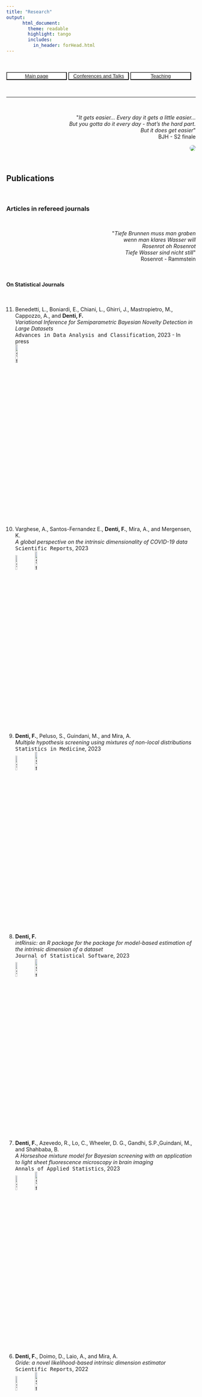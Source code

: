 ```yaml
---
title: "Research"
output: 
      html_document:
        theme: readable
        highlight: tango
        includes:
          in_header: forHead.html
---
```


<br>
<br>
<button type="button" name="button" class="btn" style="background-color:white;color:blue;width: 32%;">[Main page](/index)</button>
<button type="button" name="button" class="btn" style="background-color:white;color:blue;width: 32%;">[Conferences and Talks](/Rmarkdowns/ConferencesAndTalks)</button>
<button type="button" name="button" class="btn" style="background-color:white;color:blue;width: 32%;">[Teaching](/Rmarkdowns/Teaching)</button>
 
<br>

***



<br>
<div style="text-align: right"> <p>&quot;<em>It gets easier... Every day it gets a little easier...<br>But you gotta do it every day - that’s the hard part.<br>But it does get easier</em>&quot;<br> BJH - S2 finale</p>
<img style = "border-radius: 20px;
  " align="center" src="images/tres4.jpg?raw=true"/>
</div>

<br>


## Publications {.tabset .tabset-fade}

<br>

### Articles in refereed journals

<br>


<div style="text-align: right"> 
<p>&quot;<em>Tiefe Brunnen muss man graben<br>
wenn man klares Wasser will<br>
Rosenrot oh Rosenrot<br>
Tiefe Wasser sind nicht still</em>&quot;<br> 
Rosenrot - Rammstein </p>
</div>


<br>


#### On Statistical Journals

<ol reversed>

<br>

<li> Benedetti, L., Boniardi, E., Chiani, L., Ghirri, J., Mastropietro, M., Cappozzo, A., and **Denti, F.**   
*Variational Inference for Semiparametric Bayesian Novelty Detection in Large Datasets*  
<tt>Advances in Data Analysis and Classification</tt>, 2023 - In press     
[![Static Badge](https://img.shields.io/badge/_-Preprint-blue?logo=arxiv&color=blue){width=11.2%}](https://arxiv.org/abs/2212.01865)

<br>

<li>  Varghese, A., Santos-Fernandez E., **Denti, F.**, Mira, A., and Mergensen, K.  
*A global perspective on the intrinsic dimensionality of COVID-19 data*    
<tt>Scientific Reports</tt>, 2023     
[![Static Badge](https://img.shields.io/badge/_-Article-blue?logoColor=white&logo=Google%20scholar&color=blue){width=10%}](https://www.nature.com/articles/s41598-023-36116-1)
[![Static Badge](https://img.shields.io/badge/_-Preprint-blue?logo=arxiv&color=blue){width=11.2%}](https://arxiv.org/abs/2212.01865)
</li> 

<br>

<li> **Denti, F.**, Peluso, S., Guindani, M., and Mira, A.  
*Multiple hypothesis screening using mixtures of non-local distributions*  
<tt>Statistics in Medicine</tt>, 2023     
[![Static Badge](https://img.shields.io/badge/_-Article-blue?logoColor=white&logo=Google%20scholar&color=blue){width=10%}](https://onlinelibrary.wiley.com/doi/epdf/10.1002/sim.9705)
[![Static Badge](https://img.shields.io/badge/_-Preprint-blue?logo=arxiv&color=blue){width=11.2%}](https://arxiv.org/abs/2212.01865)
</li> 

<br>


<li> **Denti, F.**  
*intRinsic: an R package for the package for model-based estimation of the intrinsic dimension of a dataset*  
<tt>Journal of Statistical Software</tt>, 2023    
[![Static Badge](https://img.shields.io/badge/_-Article-blue?logoColor=white&logo=Google%20scholar&color=blue){width=10%}](https://doi.org/10.18637/jss.v106.i09) 
[![Static Badge](https://img.shields.io/badge/_-Preprint-blue?logo=arxiv&color=blue){width=11.2%}](https://arxiv.org/abs/2102.11425)   
</li> 

<br>



<li>  **Denti, F.**, Azevedo, R., Lo, C., Wheeler, D. G., Gandhi, S.P.,Guindani, M., and Shahbaba, B.  
*A Horseshoe mixture model for Bayesian screening with an application to light sheet fluorescence microscopy in brain imaging*  
<tt>Annals of Applied Statistics</tt>, 2023  
[![Static Badge](https://img.shields.io/badge/_-Article-blue?logoColor=white&logo=Google%20scholar&color=blue){width=10%}](https://doi.org/10.1214/23-AOAS1736) 
[![Static Badge](https://img.shields.io/badge/_-Preprint-blue?logo=arxiv&color=blue){width=11.2%}](https://arxiv.org/abs/2106.08281)   
</li> 

<br>

<li> **Denti, F.**, Doimo, D., Laio, A., and Mira, A.  
*Gride: a novel likelihood-based intrinsic dimension estimator*  
<tt>Scientific Reports</tt>, 2022  
[![Static Badge](https://img.shields.io/badge/_-Article-blue?logoColor=white&logo=Google%20scholar&color=blue){width=10%}](https://www.nature.com/articles/s41598-022-20991-1) 
[![Static Badge](https://img.shields.io/badge/_-Preprint-blue?logo=arxiv&color=blue){width=11.2%}](https://arxiv.org/abs/2104.13832)   
</li> 

<br>

<li> Santos-Fernandez, E., **Denti, F.**, Mengersen, K., and Mira A.  
*The role of intrinsic dimension in high-resolution player tracking data -- Insights in basketball*  
<tt>Annals of Applied Statistics</tt>, 2021  
[![Static Badge](https://img.shields.io/badge/_-Article-blue?logoColor=white&logo=Google%20scholar&color=blue){width=10%}](https://projecteuclid.org/journals/annals-of-applied-statistics/volume-16/issue-1/The-role-of-intrinsic-dimension-in-high-resolution-player-tracking/10.1214/21-AOAS1506.short) 
[![Static Badge](https://img.shields.io/badge/_-Preprint-blue?logo=arxiv&color=blue){width=11.2%}](https://arxiv.org/abs/2002.04148)   
</li> 

<br>

<li> **Denti, F.**, Camerlenghi, F., Guindani, M., and Mira, A.  
*A Common Atom Model for the Bayesian Nonparametric Analysis of Nested Data*  
<tt>Journal of the American Statistical Association</tt>, 2021   
[![Static Badge](https://img.shields.io/badge/_-Article-blue?logoColor=white&logo=Google%20scholar&color=blue){width=10%}](https://doi.org/10.1080/01621459.2021.1933499) 
[![Static Badge](https://img.shields.io/badge/_-Preprint-blue?logo=arxiv&color=blue){width=11.2%}](https://arxiv.org/abs/2008.07077)   
</li> 

<br>

<li> **Denti, F.**, Cappozzo, A., and Greselin, F.  
*A Two-Stage Bayesian Semiparametric Model for Novelty Detection with Robust Prior Information*  
<tt>Statistics and Computing</tt>, 2021  
[![Static Badge](https://img.shields.io/badge/_-Article-blue?logoColor=white&logo=Google%20scholar&color=blue){width=10%}](https://doi.org/10.1007/s11222-021-10017-7) 
[![Static Badge](https://img.shields.io/badge/_-Preprint-blue?logo=arxiv&color=blue){width=11.2%}](https://arxiv.org/abs/2006.09012)   
</li> 

<br>

<li> Allegra, M., Facco, E.  , **Denti, F.**, Laio, A., and Mira, A.  
*Data segmentation based on the local intrinsic dimension*  
<tt>Scientific Reports</tt>, 2020   
[![Static Badge](https://img.shields.io/badge/_-Article-blue?logoColor=white&logo=Google%20scholar&color=blue){width=10%}](https://www.nature.com/articles/s41598-020-72222-0) 
[![Static Badge](https://img.shields.io/badge/_-Preprint-blue?logo=arxiv&color=blue){width=11.2%}](https://arxiv.org/abs/1902.10459)   
</li> 

<br>

<li> **Denti, F.**, Guindani, M., Leisen, F., Lioji, A., and Vannucci, M.  
*Two-group Poisson-Dirichlet mixtures for multiple testing*  
<tt>Biometrics</tt>, 2020  
[![Static Badge](https://img.shields.io/badge/_-Article-blue?logoColor=white&logo=Google%20scholar&color=blue){width=10%}](https://onlinelibrary.wiley.com/doi/10.1111/biom.13314) 
[![Static Badge](https://img.shields.io/badge/_-Preprint-blue?logo=arxiv&color=blue){width=11.2%}](../pdf/BNPT.pdf)   
</li> 
</ol>

<br>

#### Collaborative Papers

<ol reversed>

<li> Migliavada, R., Ricci, F. Z., **Denti, F.**, Haghverdian, D., and Torri, L.    
*Is purchasing of vegetable dishes affected by organic or local labels? Empirical evidence from a university canteen*  
<tt>Appetite</tt>, 2022  
[![Static Badge](https://img.shields.io/badge/_-Article-blue?logoColor=white&logo=Google%20scholar&color=blue){width=10%}](https://www.sciencedirect.com/science/article/pii/S0195666322000861?dgcid=author)   
</li> 

<br>

<li> Petazzoni, M., De Giacinto, E., Troiano, D., **Denti, F.**, and Buiatti, M.  
*Computed Tomographic Trochlear Depth Measurement in Normal Dogs*  
<tt>Journal of Veterinary and Comparative Orthopaedics and Traumatology</tt>, 2018  
[![Static Badge](https://img.shields.io/badge/_-Article-blue?logoColor=white&logo=Google%20scholar&color=blue){width=10%}](https://pubmed.ncbi.nlm.nih.gov/30300915/)  </li> 
</ol>



<!--
1.   Menicagli, R., and **Denti, F.**  
*First results if an in vitro study on the effects of green tea on the defensive layer of the oral cavity*  
<tt>International Journal of Current Research</tt>, 2016  
-->

***


### Book chapters and proceedings

<br>


<div style="text-align: right"> <p>&quot;<em>Il testo che avrei voluto scrivere non è di certo questo<br>
Perciò dovrò continuare a scrivere perché di certo riesco<br>
(Prima o poi)</em>&quot;<br> Michele Salvemini - [Translation](http://translate.google.com/#origin_language_or_auto|en|Il+testo+che+avrei+voluto+scrivere+non+è+di+certo+questo.
Perciò+dovrò+continuare+a+scrivere+perché+di+certo+riesco.
(Prima+o+poi)
)</p>
</div>

<br>

<ol reversed>

<li>
D'Angelo, L., and **Denti, F.**  
*Bayesian analysis of Amazon’s best-selling books via finite nested mixture models* (pp. 1117-1120)
</li>

<li>
Di Noia, A., **Denti, F.**, and Mira, A.  
*A tool for assessing weak identifiability of statistical models*, (pp. 1230-1234) 
</li>

<li>
**Denti, F.**, Di Noia, A., and Mira, A.  
*Bayesian nonparametric estimation of heterogeneous intrinsic dimension via product partition models*,  (pp. 316-321)
</li>

<li>
Capitoli, G., Colombara, S., Cotroneo, A., De Caro, F., Morandi, R., Schembri, C., Zapiola, A.G., and **Denti, F.**    
*Detecting latent spatial patterns in mass spectrometry brain imaging data via Bayesian mixtures*,  (pp. 1127-1132)
</li>

in F.M. Chelli, M. Ciommi, S. Ingrassia, F. Mariani, M.C. Recchioni (a cura di) <tt>Book of Short Papers SEAS IN 2023</tt>, Pearson.  
[![Static Badge](https://img.shields.io/badge/_-Book of short papers-blue?color=blue){width=10.5%}](https://it.pearson.com/docenti/universita/partnership/sis.html)   


<br>




<li>**Denti, F.**, D'Angelo, L., and Guindani, M.  
*Bayesian approaches for capturing the heterogeneity of neuroimaging experiments*, (pp. 17-29) 
</li>
  
<li>**Denti, F.**, Camerlenghi, F., Guindani, M., and Mira, A.  
*Clustering artists based on the energy distributions of their songs on Spotify via the Common Atoms Model*, (pp. 121-126)  
</li>
<li>**Denti, F.** and Mira, A.  
*A tool to validate the assumptions on ratios of nearest neighbor distances: the Consecutive Ratio Paths*, (pp. 1233-1238)
</li>  

in A. Balzanella, M. Bini, C. Cavicchia, and R. Verde (a cura di), <tt>Book of Short Papers SIS 2022</tt>, Pearson. 
[![Static Badge](https://img.shields.io/badge/_-Book of short papers-blue?color=blue){width=10.5%}](https://it.pearson.com/docenti/universita/partnership/sis.html)   

<br>


<li> **Denti, F.**, Cappozzo, A., and Greselin, F.    
*Outlier and novelty detection for Functional data: a semiparametric Bayesian approach*  
in <tt>Book of Short Papers of the 5th international workshop on Models and Learning for Clustering and Classification</tt>, (Ingrassia A., Punzo A., Rocci R., editors) (pp. 33-38). Ledizioni.  
[![Static Badge](https://img.shields.io/badge/_-Book of short papers-blue?color=blue){width=10.5%}](https://zenodo.org/record/5598945\#.YZPWzy-B0qy)   
</li> 

<br>

<li> **Denti, F.**, Cappozzo, A., and Greselin, F.    
*Bayesian nonparametric adaptive classification with robust prior information*    
in A. Pollice, N. Salvati, & F. Schirripa Spagnolo (a cura di), <tt>Book of Short Papers SIS 2020</tt> (pp. 655-660). Pearson.  
[![Static Badge](https://img.shields.io/badge/_-Proceeding-blue?color=blue){width=10.5%}](https://it.pearson.com/content/dam/region-core/italy/pearson-italy/pdf/Docenti/Università/Pearson-SIS-2020-atti-convegno.pdf)   
</li> 




<br>

<li> Caponera, A., **Denti, F.**, Rigon, T., Sottosanti, A., and Gelfand, A.
  *Hierarchical Spatio-Temporal Modeling of Resting State fMRI Data*    
in <tt>Studies in Neural Data Science</tt> (Canale, A., Durante, D., Paci, L., Scarpa, B., editors), 2018.  
[![Static Badge](https://img.shields.io/badge/_-Book Chapter-blue?color=blue){width=10.5%}](https://link.springer.com/chapter/10.1007/978-3-030-00039-4_7)   

</li> 


</ol>

***


### Manuscripts

<br>


<div style="text-align: right"> <p>&quot;<em>Whoa, you know<br>to keep your hopes up high
<br>And your head down low</em>&quot;
<br> All I Want - A Day to Remember </p>
</div>

<br>


1.  D'Angelo, L. and **Denti, F.**  
*A finite-infinite shared atoms nested model for the Bayesian nonparametric analysis of large data sets*  
![Static Badge](https://img.shields.io/badge/_-Submitted-blue?color=gray){width=10.5%}
<!--
1. **Denti, F.** and D'Angelo, L.  
*The Influence of Stick-Breaking Priors on the Correlation Among Nonparametric Nested Common Atoms Random Measures*  
![Static Badge](https://img.shields.io/badge/_-Submitted-blue?color=gray){width=10.5%}

1. **Denti, F.** and D'Angelo, L.  
*SANba: An R Package for Bayesian Clustering of Distributions via Shared Atoms Nested Models*  
![Static Badge](https://img.shields.io/badge/_-Submitted-blue?color=gray){width=10.5%}
-->



***


### Software

<br>

#### On CRAN

* **SANvi** - R package - In collaboration with L. D'Angelo  
[![R-CMD-check](https://github.com/fradenti/SANvi/actions/workflows/R-CMD-check.yaml/badge.svg)](https://github.com/fradenti/SANvi/actions/workflows/R-CMD-check.yaml)
[![CRAN](https://www.r-pkg.org/badges/version/SANvi)](https://cran.r-project.org/package=SANvi)
[![Downloads (monthly)](https://cranlogs.r-pkg.org/badges/SANvi?color=brightgreen)](https://www.r-pkg.org/pkg/SANvi)
[![Downloads (total)](https://cranlogs.r-pkg.org/badges/grand-total/SANvi?color=brightgreen)](https://www.r-pkg.org/pkg/SANvi)
[![Static Badge](https://img.shields.io/badge/%20-GitHub%20repository-blue?logo=github&color=black)](https://github.com/Fradenti/SANvi)
[![Last Commit](https://img.shields.io/github/last-commit/fradenti/SANvi)](https://github.com/fradenti/SANvi)

<br>

* **SANple** - R package - In collaboration with L. D'Angelo    
<!-- badges: start -->
[![R-CMD-check](https://github.com/laura-dangelo/SANple/actions/workflows/R-CMD-check.yaml/badge.svg)](https://github.com/laura-dangelo/SANple/actions/workflows/R-CMD-check.yaml)
[![CRAN](https://www.r-pkg.org/badges/version/SANple)](https://cran.r-project.org/package=SANple)
[![Downloads (monthly)](https://cranlogs.r-pkg.org/badges/SANple?color=brightgreen)](https://www.r-pkg.org/pkg/SANple)
[![Downloads (total)](https://cranlogs.r-pkg.org/badges/grand-total/SANple?color=brightgreen)](https://www.r-pkg.org/pkg/SANple)
[![Static Badge](https://img.shields.io/badge/%20-GitHub%20repository-blue?logo=github&color=black)](https://github.com/laura-dangelo/SANple)
[![Last Commit](https://img.shields.io/github/last-commit/laura-dangelo/SANple)](https://github.com/laura-dangelo/SANple)  

<br>


* **intRinsic** - R package - In collaboration with A. Gilardi  
[![R-CMD-check](https://github.com/Fradenti/intRinsic/workflows/R-CMD-check/badge.svg)](https://github.com/Fradenti/intRinsic/actions)
[![CRAN](https://www.r-pkg.org/badges/version/intRinsic)](https://cran.r-project.org/package=intRinsic)
[![Downloads (monthly)](https://cranlogs.r-pkg.org/badges/intRinsic?color=brightgreen)](https://www.r-pkg.org/pkg/intRinsic)
[![Downloads (total)](https://cranlogs.r-pkg.org/badges/grand-total/intRinsic?color=brightgreen)](https://www.r-pkg.org/pkg/intRinsic)
[![Static Badge](https://img.shields.io/badge/%20-GitHub%20repository-blue?logo=github&color=black)](&link=https://github.com/Fradenti/intRinsic)
[![Last Commit](https://img.shields.io/github/last-commit/fradenti/intRinsic)](https://github.com/fradenti/intRinsic)

<br>

#### On GitHub

* **SANba** - R package - In collaboration with L. D'Angelo  
[![Static Badge](https://img.shields.io/badge/%20-GitHub%20repository-blue?logo=github&color=black)](link=https://github.com/Fradenti/SANba)
<br>

* **Brand** - R package - In collaboration with A. Cappozzo  
[![Static Badge](https://img.shields.io/badge/%20-GitHub%20repository-blue?logo=github&color=black)](https://github.com/Fradenti/Brand)
<br>

***

#

<img style = "border-radius: 50px;"
  src="../images/f2.jpeg?raw=true" class="article-banner" itemprop="image">

***

<br>



## Service to Profession and Affiliations {.tabset .tabset-fade}

<br>


### Reviewer for (alphabetical order)
<!--
Advances in Statistical Analysis (AStA, 1) --- Bayesian Analysis (BA, 3) --- Biometrics (2) --- Computational Statistics \& Data Analysis (CSDA, 2) --- International Statistical Review (3) ---  Italian Journal of Applied Statistics (1) --- Journal of the American Statistical Association (JASA - A&CS, 1) --- Journal of Computational and Graphical Statistics (JCGS, 1) --- Journal of Statistical Software (JSS, 2) --- Journal of the Royal Statistical Society - Series B (JRSS-B ,1) --- Pattern Recognition (1) --- Statistics and Computing (2) --- Statistical Methods and Applications (SMA, 2) --- Statistical Science (2) --- Technometrics (1) --- 2021 SBSS Student Paper Competition     
-->
```r
D <- rbind(
cbind("Advances in Statistical Analysis (AStA)", 1), 
cbind("Bayesian Analysis (BA)", 3), 
cbind("Biometrics", (2)),
cbind("Communications in Statistics", (1)),
cbind("Computational Statistics & Data Analysis (CSDA)", (2)),
cbind("Econometrics and Statistics",1),
cbind("International Statistical Review", (3)),
cbind("Italian Journal of Applied Statistics", (1)),
cbind("Journal of the American Statistical Association (JASA - A&CS)", 1),
cbind("Journal of Computational and Graphical Statistics (JCGS)", 1),
cbind("Journal of Statistical Software (JSS)", 2),
cbind("Journal of the Royal Statistical Society - Series B (JRSS-B)",1),
cbind("Pattern Recognition", (2)),
cbind("Statistical Methods and Applications (SMA)", 2),
cbind("Statistical Science", (2)),
cbind("Statistics and Computing", (2)),
cbind("Statistics and Probability Letters", (1)),
cbind("Technometrics", (1)),
cbind("2021 SBSS Student Paper Competition",1),
cbind("IEEE CIBCB 2023 - Special Session",1)
)
D = as.data.frame(D)
D[,2] = as.numeric(D[,2])
colnames(D) <- c("Journal","# Reviews")
kableExtra::kable_styling(knitr::kable(D))
```

     
[**<**](/index)
         
### Others

+ Associate Editor for the [ISBA bulletin](https://bayesian.org/resources/bulletin/) - *News of the World* section  

+ Member of [ISBA](https://bayesian.org), [j-ISBA](https://j-isba.github.io), and [BNP-ISBA](https://bnp-isba.github.io)  

+ Member of [Complex Data Modeling Research Network](https://midas.mat.uc.cl/network/)
     
     
---

<br>
<br>
<button type="button" name="button" class="btn" style="background-color:white;color:blue;width: 32%;">[Main page](/index)</button> 
<button type="button" name="button" class="btn" style="background-color:white;color:blue;width: 32%;">[Conferences and Talks](/Rmarkdowns/ConferencesAndTalks)</button> 
<button type="button" name="button" class="btn" style="background-color:white;color:blue;width: 32%;">[Teaching](/Rmarkdowns/Teaching)</button>
 
<br>
